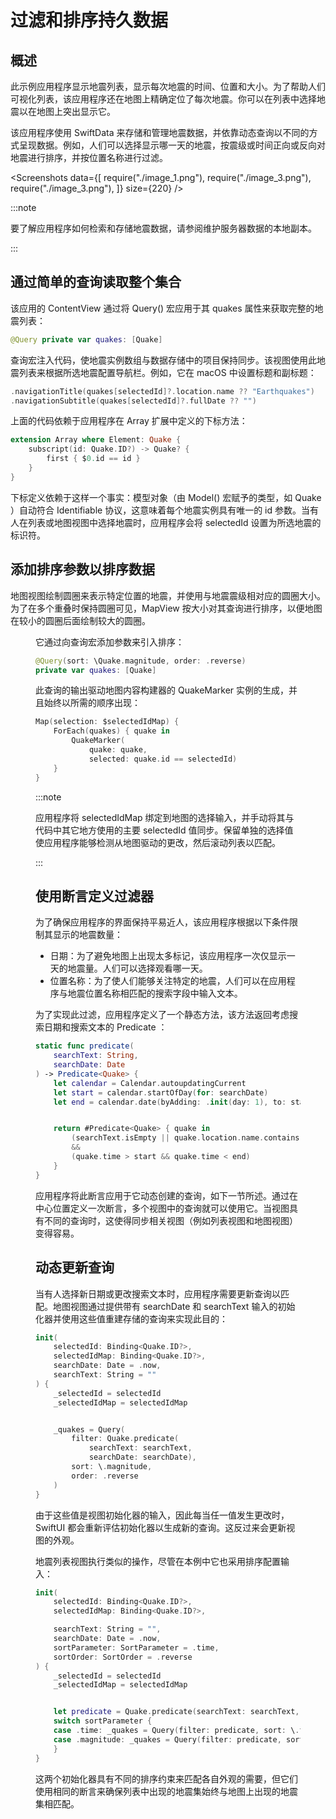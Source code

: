 # 过滤和排序持久数据

<ToBePolishedAfterTranslation />

<OriginalSource
  title="Filtering and sorting persistent data"
  url="https://developer.apple.com/documentation/swiftdata/filtering-and-sorting-persistent-data"
  summary="使用断言和动态查询管理数据存储表示"
/>

## 概述

此示例应用程序显示地震列表，显示每次地震的时间、位置和大小。为了帮助人们可视化列表，该应用程序还在地图上精确定位了每次地震。你可以在列表中选择地震以在地图上突出显示它。

该应用程序使用 SwiftData 来存储和管理地震数据，并依靠动态查询以不同的方式呈现数据。例如，人们可以选择显示哪一天的地震，按震级或时间正向或反向对地震进行排序，并按位置名称进行过滤。

<Screenshots
  data={[
    require("./image_1.png"),
    require("./image_3.png"),
    require("./image_3.png"),
  ]}
  size={220}
/>

:::note

要了解应用程序如何检索和存储地震数据，请参阅维护服务器数据的本地副本。

:::

## 通过简单的查询读取整个集合

该应用的 ContentView 通过将 Query() 宏应用于其 quakes 属性来获取完整的地震列表：

```swift
@Query private var quakes: [Quake]
```

查询宏注入代码，使地震实例数组与数据存储中的项目保持同步。该视图使用此地震列表来根据所选地震配置导航栏。例如，它在 macOS 中设置标题和副标题：

```swift
.navigationTitle(quakes[selectedId]?.location.name ?? "Earthquakes")
.navigationSubtitle(quakes[selectedId]?.fullDate ?? "")
```

上面的代码依赖于应用程序在 Array 扩展中定义的下标方法：

```swift
extension Array where Element: Quake {
    subscript(id: Quake.ID?) -> Quake? {
        first { $0.id == id }
    }
}
```

下标定义依赖于这样一个事实：模型对象（由 Model() 宏赋予的类型，如 Quake ）自动符合 Identifiable 协议，这意味着每个地震实例具有唯一的 id 参数。当有人在列表或地图视图中选择地震时，应用程序会将 selectedId 设置为所选地震的标识符。

## 添加排序参数以排序数据

地图视图绘制圆圈来表示特定位置的地震，并使用与地震震级相对应的圆圈大小。为了在多个重叠时保持圆圈可见，MapView 按大小对其查询进行排序，以便地图在较小的圆圈后面绘制较大的圆圈。

<Figure src={require("./image_4.png")} size={220} />

它通过向查询宏添加参数来引入排序：

```swift
@Query(sort: \Quake.magnitude, order: .reverse)
private var quakes: [Quake]
```

此查询的输出驱动地图内容构建器的 QuakeMarker 实例的生成，并且始终以所需的顺序出现：

```swift
Map(selection: $selectedIdMap) {
    ForEach(quakes) { quake in
        QuakeMarker(
            quake: quake,
            selected: quake.id == selectedId)
    }
}
```

:::note

应用程序将 selectedIdMap 绑定到地图的选择输入，并手动将其与代码中其它地方使用的主要 selectedId 值同步。保留单独的选择值使应用程序能够检测从地图驱动的更改，然后滚动列表以匹配。

:::

## 使用断言定义过滤器

为了确保应用程序的界面保持平易近人，该应用程序根据以下条件限制其显示的地震数量：

- 日期：为了避免地图上出现太多标记，该应用程序一次仅显示一天的地震量。人们可以选择观看哪一天。
- 位置名称：为了使人们能够关注特定的地震，人们可以在应用程序与地震位置名称相匹配的搜索字段中输入文本。

为了实现此过滤，应用程序定义了一个静态方法，该方法返回考虑搜索日期和搜索文本的 Predicate ：

```swift
static func predicate(
    searchText: String,
    searchDate: Date
) -> Predicate<Quake> {
    let calendar = Calendar.autoupdatingCurrent
    let start = calendar.startOfDay(for: searchDate)
    let end = calendar.date(byAdding: .init(day: 1), to: start) ?? start


    return #Predicate<Quake> { quake in
        (searchText.isEmpty || quake.location.name.contains(searchText))
        &&
        (quake.time > start && quake.time < end)
    }
}
```

应用程序将此断言应用于它动态创建的查询，如下一节所述。通过在中心位置定义一次断言，多个视图中的查询就可以使用它。当视图具有不同的查询时，这使得同步相关视图（例如列表视图和地图视图）变得容易。

## 动态更新查询

当有人选择新日期或更改搜索文本时，应用程序需要更新查询以匹配。地图视图通过提供带有 searchDate 和 searchText 输入的初始化器并使用这些值重建存储的查询来实现此目的：

```swift
init(
    selectedId: Binding<Quake.ID?>,
    selectedIdMap: Binding<Quake.ID?>,
    searchDate: Date = .now,
    searchText: String = ""
) {
    _selectedId = selectedId
    _selectedIdMap = selectedIdMap


    _quakes = Query(
        filter: Quake.predicate(
            searchText: searchText,
            searchDate: searchDate),
        sort: \.magnitude,
        order: .reverse
    )
}
```

由于这些值是视图初始化器的输入，因此每当任一值发生更改时，SwiftUI 都会重新评估初始化器以生成新的查询。这反过来会更新视图的外观。

地震列表视图执行类似的操作，尽管在本例中它也采用排序配置输入：

```swift
init(
    selectedId: Binding<Quake.ID?>,
    selectedIdMap: Binding<Quake.ID?>,

    searchText: String = "",
    searchDate: Date = .now,
    sortParameter: SortParameter = .time,
    sortOrder: SortOrder = .reverse
) {
    _selectedId = selectedId
    _selectedIdMap = selectedIdMap


    let predicate = Quake.predicate(searchText: searchText, searchDate: searchDate)
    switch sortParameter {
    case .time: _quakes = Query(filter: predicate, sort: \.time, order: sortOrder)
    case .magnitude: _quakes = Query(filter: predicate, sort: \.magnitude, order: sortOrder)
    }
}
```

这两个初始化器具有不同的排序约束来匹配各自外观的需要，但它们使用相同的断言来确保列表中出现的地震集始终与地图上出现的地震集相匹配。

